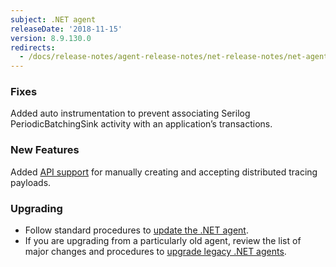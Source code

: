 ```yaml
---
subject: .NET agent
releaseDate: '2018-11-15'
version: 8.9.130.0
redirects:
  - /docs/release-notes/agent-release-notes/net-release-notes/net-agent-890
---
```


### Fixes

Added auto instrumentation to prevent associating Serilog PeriodicBatchingSink activity with an application’s transactions.

### New Features

Added [API support](/docs/apm/distributed-tracing/enable-configure/enable-distributed-tracing#agent-apis) for manually creating and accepting distributed tracing payloads.

### Upgrading

* Follow standard procedures to [update the .NET agent](/docs/agents/net-agent/installation-configuration/update-net-agent).
* If you are upgrading from a particularly old agent, review the list of major changes and procedures to [upgrade legacy .NET agents](/docs/agents/net-agent/troubleshooting/upgrade-legacy-net-agents).
